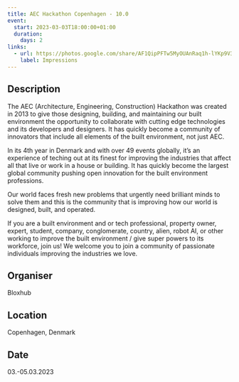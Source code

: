 ```yaml
---
title: AEC Hackathon Copenhagen - 10.0
event:
  start: 2023-03-03T18:00:00+01:00
  duration:
    days: 2
links:
  - url: https://photos.google.com/share/AF1QipPFTw5MyOUAnRaq1h-lYKp9V3WJivUBwGQHsFJkPu7K1_Ln8luFTCwgxYlr0KAVpw?key=S3RoekJkY0JzYnY3ODN4WUxRTkpkcGprMGVKMVRn
    label: Impressions
---
```


## Description

The AEC (Architecture, Engineering, Construction) Hackathon was created in 2013 to give those designing, building, and maintaining our built environment the opportunity to collaborate with cutting edge technologies and its developers and designers. It has quickly become a community of innovators that include all elements of the built environment, not just AEC.

In its 4th year in Denmark and with over 49 events globally, it’s an experience of teching out at its finest for improving the industries that affect all that live or work in a house or building. It has quickly become the largest global community pushing open innovation for the built environment professions.

Our world faces fresh new problems that urgently need brilliant minds to solve them and this is the community that is improving how our world is designed, built, and operated.

If you are a built environment and or tech professional, property owner, expert, student, company, conglomerate, country, alien, robot AI, or other working to improve the built environment / give super powers to its workforce, join us! We welcome you to join a community of passionate individuals improving the industries we love.

## Organiser

Bloxhub

## Location

Copenhagen, Denmark

## Date

03.-05.03.2023
